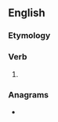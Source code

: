 ==English==

===Etymology===
{{suffix|stole|est|lang=en}}

===Verb===
{{head|en|verb form|cat2=verb simple past forms|cat3=second-person singular forms}}

# {{lb|en|archaic}} {{second-person singular past of|steal|lang=en}}

===Anagrams===
* {{anagrams|en|Stoltes|lostest}}